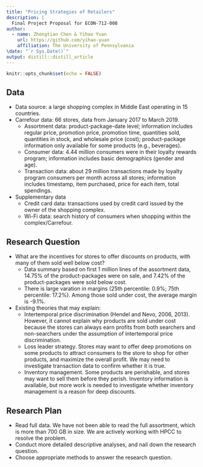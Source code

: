 ```yaml
---
title: "Pricing Strategies of Retailers"
description: |
  Final Project Proposal for ECON-712-008
author:
  - name: Zhongtian Chen & Yihao Yuan
    url: https://github.com/yihao-yuan
    affiliation: The University of Pennsylvania
\date: "`r Sys.Date()`"
output: distill::distill_article
---
```


```r
knitr::opts_chunk$set(echo = FALSE)
```

## Data

* Data source: a large shopping complex in Middle East operating in 15 countries.
* Carrefour data: 66 stores, data from January 2017 to March 2019.
  + Assortment data: product-package-date level; information includes regular price, promotion price, promotion time, quantities sold, quantities in stock, and wholesale price (cost); product-package information only available for some products (e.g., beverages).
  + Consumer data: 4.44 million consumers were in their loyalty rewards program; information includes basic demographics (gender and age).
  + Transaction data: about 29 million transactions made by loyalty program consumers per month across all stores; information includes timestamp, item purchased, price for each item, total spendings.
* Supplementary data
  + Credit card data: transactions used by credit card issued by the owner of the shopping complex.
  + Wi-Fi data: search history of consumers when shopping within the complex/Carrefour.

## Research Question

* What are the incentives for stores to offer discounts on products, with many of them sold well below cost?
  + Data summary based on first 1 million lines of the assortment data, 14.75% of the product-packages were on sale, and 7.42% of the product-packages were sold below cost.
  + There is large varation in margins (25th percentile: 0.9%; 75th percentile: 17.2%). Among those sold under cost, the average margin is -9.1%.

* Existing theories that may explain:
  + Intertemporal price discrimination (Hendel and Nevo, 2006, 2013). However, it cannot explain why products are sold under cost because the stores can always earn profits from both searchers and non-searchers under the assumption of intertemporal price discrimination.
  + Loss leader strategy. Stores may want to offer deep promotions on some products to attract consumers to the store to shop for other products, and maximize the overall profit. We may need to investigate transaction data to confirm whether it is true.
  + Inventory management. Some products are perishable, and stores may want to sell them before they perish. Inventory information is available, but more work is needed to investigate whether inventory management is a reason for deep discounts.

## Research Plan

* Read full data. We have not been able to read the full assortment, which is more than 700 GB in size. We are actively working with HPCC to resolve the problem.
* Conduct more detailed descriptive analyses, and nail down the research question.
* Choose appropriate methods to answer the research question.
